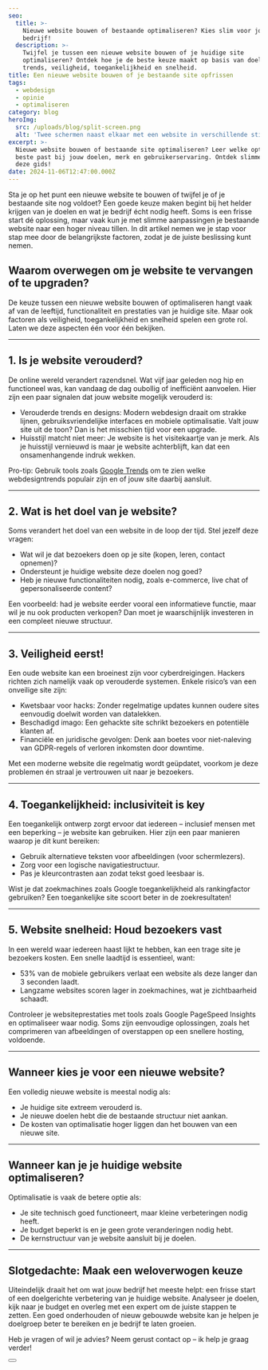 ```yaml
---
seo:
  title: >-
    Nieuwe website bouwen of bestaande optimaliseren? Kies slim voor jouw
    bedrijf!
  description: >-
    Twijfel je tussen een nieuwe website bouwen of je huidige site
    optimaliseren? Ontdek hoe je de beste keuze maakt op basis van doelen,
    trends, veiligheid, toegankelijkheid en snelheid.
title: Een nieuwe website bouwen of je bestaande site opfrissen
tags:
  - webdesign
  - opinie
  - optimaliseren
category: blog
heroImg: 
  src: /uploads/blog/split-screen.png
  alt: 'Twee schermen naast elkaar met een website in verschillende stijlen'
excerpt: >-
  Nieuwe website bouwen of bestaande site optimaliseren? Leer welke optie het
  beste past bij jouw doelen, merk en gebruikerservaring. Ontdek slimme tips in
  deze gids!
date: 2024-11-06T12:47:00.000Z
---
```


Sta je op het punt een nieuwe website te bouwen of twijfel je of je bestaande site nog voldoet? Een goede keuze maken begint bij het helder krijgen van je doelen en wat je bedrijf écht nodig heeft. Soms is een frisse start dé oplossing, maar vaak kun je met slimme aanpassingen je bestaande website naar een hoger niveau tillen. In dit artikel nemen we je stap voor stap mee door de belangrijkste factoren, zodat je de juiste beslissing kunt nemen.

## Waarom overwegen om je website te vervangen of te upgraden?

De keuze tussen een nieuwe website bouwen of optimaliseren hangt vaak af van de leeftijd, functionaliteit en prestaties van je huidige site. Maar ook factoren als veiligheid, toegankelijkheid en snelheid spelen een grote rol. Laten we deze aspecten één voor één bekijken.

***

## 1. Is je website verouderd?

De online wereld verandert razendsnel. Wat vijf jaar geleden nog hip en functioneel was, kan vandaag de dag oubollig of inefficiënt aanvoelen. Hier zijn een paar signalen dat jouw website mogelijk verouderd is:

* Verouderde trends en designs: Modern webdesign draait om strakke lijnen, gebruiksvriendelijke interfaces en mobiele optimalisatie. Valt jouw site uit de toon? Dan is het misschien tijd voor een upgrade.
* Huisstijl matcht niet meer: Je website is het visitekaartje van je merk. Als je huisstijl vernieuwd is maar je website achterblijft, kan dat een onsamenhangende indruk wekken.

Pro-tip: Gebruik tools zoals [Google Trends](https://trends.google.com/) om te zien welke webdesigntrends populair zijn en of jouw site daarbij aansluit.

***

## 2. Wat is het doel van je website?

Soms verandert het doel van een website in de loop der tijd. Stel jezelf deze vragen:

* Wat wil je dat bezoekers doen op je site (kopen, leren, contact opnemen)?
* Ondersteunt je huidige website deze doelen nog goed?
* Heb je nieuwe functionaliteiten nodig, zoals e-commerce, live chat of gepersonaliseerde content?

Een voorbeeld: had je website eerder vooral een informatieve functie, maar wil je nu ook producten verkopen? Dan moet je waarschijnlijk investeren in een compleet nieuwe structuur.

***

## 3. Veiligheid eerst!

Een oude website kan een broeinest zijn voor cyberdreigingen. Hackers richten zich namelijk vaak op verouderde systemen. Enkele risico’s van een onveilige site zijn:

* Kwetsbaar voor hacks: Zonder regelmatige updates kunnen oudere sites eenvoudig doelwit worden van datalekken.
* Beschadigd imago: Een gehackte site schrikt bezoekers en potentiële klanten af.
* Financiële en juridische gevolgen: Denk aan boetes voor niet-naleving van GDPR-regels of verloren inkomsten door downtime.

Met een moderne website die regelmatig wordt geüpdatet, voorkom je deze problemen én straal je vertrouwen uit naar je bezoekers.

***

## 4. Toegankelijkheid: inclusiviteit is key

Een toegankelijk ontwerp zorgt ervoor dat iedereen – inclusief mensen met een beperking – je website kan gebruiken. Hier zijn een paar manieren waarop je dit kunt bereiken:

* Gebruik alternatieve teksten voor afbeeldingen (voor schermlezers).
* Zorg voor een logische navigatiestructuur.
* Pas je kleurcontrasten aan zodat tekst goed leesbaar is.

Wist je dat zoekmachines zoals Google toegankelijkheid als rankingfactor gebruiken? Een toegankelijke site scoort beter in de zoekresultaten!

***

## 5. Website snelheid: Houd bezoekers vast

In een wereld waar iedereen haast lijkt te hebben, kan een trage site je bezoekers kosten. Een snelle laadtijd is essentieel, want:

* 53% van de mobiele gebruikers verlaat een website als deze langer dan 3 seconden laadt.
* Langzame websites scoren lager in zoekmachines, wat je zichtbaarheid schaadt.

Controleer je websiteprestaties met tools zoals Google PageSpeed Insights en optimaliseer waar nodig. Soms zijn eenvoudige oplossingen, zoals het comprimeren van afbeeldingen of overstappen op een snellere hosting, voldoende.

***

## Wanneer kies je voor een nieuwe website?

Een volledig nieuwe website is meestal nodig als:

* Je huidige site extreem verouderd is.
* Je nieuwe doelen hebt die de bestaande structuur niet aankan.
* De kosten van optimalisatie hoger liggen dan het bouwen van een nieuwe site.

***

## Wanneer kan je je huidige website optimaliseren?

Optimalisatie is vaak de betere optie als:

* Je site technisch goed functioneert, maar kleine verbeteringen nodig heeft.
* Je budget beperkt is en je geen grote veranderingen nodig hebt.
* De kernstructuur van je website aansluit bij je doelen.

***

## Slotgedachte: Maak een weloverwogen keuze

Uiteindelijk draait het om wat jouw bedrijf het meeste helpt: een frisse start of een doelgerichte verbetering van je huidige website. Analyseer je doelen, kijk naar je budget en overleg met een expert om de juiste stappen te zetten. Een goed onderhouden of nieuw gebouwde website kan je helpen je doelgroep beter te bereiken en je bedrijf te laten groeien.

Heb je vragen of wil je advies? Neem gerust contact op – ik help je graag verder!

<Button href="/nl/contact" text="Contacteer me" />
